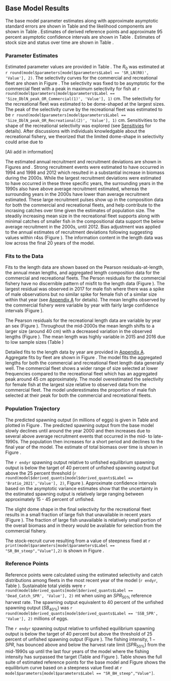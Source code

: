 ## Base Model Results

The base model parameter estimates along with approximate asymptotic standard errors are shown in Table \ref{tab:params} and the likelihood components are shown in Table \ref{tab:likes}. Estimates of derived reference points and approximate 95 percent asymptotic confidence intervals are shown in Table \ref{tab:referenceES}. Estimates of stock size and status over time are shown in Table \ref{tab:timeseries}.

### Parameter Estimates

Estimated parameter values are provided in Table \ref{tab:params}. The $R_0$ was estimated at `r round(model$parameters[model$parameters$Label == 'SR_LN(R0)', 'Value'], 2)`. The selectivity curves for the commercial and recreational fleet are shown in Figure \ref{fig:selex}. The selectivity was fixed to be asymptotic for the commercial fleet with a peak in maximum selectivity for fish at `r round(model$parameters[model$parameters$Label == 'Size_DblN_peak_OR_Commercial(1)', 'Value'], 1)` cm.  The selectivity for the recreational fleet was estimated to be dome-shaped at the largest sizes.  The peak of the selectivity curve by the recreational fleet was estimated to be `r round(model$parameters[model$parameters$Label == 'Size_DblN_peak_OR_Recreational(2)', 'Value'], 1)` cm. Sensitivities to the shape of the recreational selectivity was explored (see [Sensitivies](#sensitivites) for details). After discussions with individuals knowledgable about the recreational fishery, we theorized that the limited dome-shape in selectivity could arise due to 

[Ali add in information]

The estimated annual recruitment and recruitment deviations are shown in  Figures \ref{fig:recruits} and \ref{fig:rec-devs}. Strong recruitment events were estimated to have occurred in 1994 and 1998 and 2012 which resulted in a substantial increase in biomass during the 2000s. While the largest recruitment deviations were estimated to have occurred in these three specific years, the surrounding years in the 1990s also have above average recruitment estimated, whereas the surrounding years in the 2000s have lower than average recruitment estimated. These large recruitment pulses show up in the composition data for both the commercial and recreational fleets, and help contribute to the incrasing catches over time given the estimates of population size. The steadily increasing mean size in the recreational fleet supports along with minimal catches of smaller fish in the compositional data support the below average recruitment in the 2000s, until 2012. Bias adjustment was applied to the annual estimates of recruitment deviations following suggesting values within r4ss (Figure \ref{fig:bias-adj}). The information content in the length data was low across the final 20 years of the model.

### Fits to the Data

Fits to the length data are shown based on the Pearson residuals-at-length, the annual mean lengths, and aggregated length composition data for the commercial and recreational fleets. The Person residuals for the commercial fishery have no discernible pattern of misfit to the length data (Figure \ref{fig:com-pearson}). The largest residual was observed in 2017 for male fish where there was a spike of male observations but no similar spike for female fish of a similar size within that year (see [Appendix A](#append_a) for details).  The mean lengths observed by the commercial fishery were variable by year with fairly large confidence intervals (Figure \ref{fig:com-mean-len-fit}). 

The Pearson residuals for the recreational length data are variable by year an sex (Figure \ref{fig:rec-pearson}). Throughout the mid-2000s the mean length shifts to a larger size (around 40 cm) with a decreased variation in the observed lengths (Figure \ref{fig:rec-mean-len-fit}). The mean length was highly variable in 2015 and 2016 due to low sample sizes (Table \ref{tab:len-samps}) 

Detailed fits to the length data by year are provided in [Appendix A](#append_a). Aggregate fits by fleet are shown in Figure \ref{fig:agg-len-fit}.  The model fits the aggregated lengths for both the commercial and recreational fleet length data generally well.  The commercial fleet shows a wider range of size selected at lower frequencies compared to the recreational fleet which has an aggregated peak around 45 cm approximately. The model overestimated the selectivity for female fish at the largest size relative to observed data from the commercial fleet. The model underestimates the proportion of male fish selected at their peak for both the commercial and recreational fleets.

### Population Trajectory

The predicted spawning output (in millions of eggs) is given in Table \ref{tab:timeseries} and plotted in Figure \ref{fig:ssb}. The predicted spawning output from the base model slowly declines until around the year 2000 and then increases due to several above average recruitment events that occurred in the mid- to late-1990s. The population then increases for a short period and declines to the final year of the model. The estimate of total biomass over time is shown in Figure \ref{fig:tot-bio}.

The `r endyr` spawning output relative to unfished equilibrium spawning output is below the target of 40 percent of unfished spawning output but above the 25 percent threshold (`r round(model$derived_quants[model$derived_quants$Label == 'Bratio_2021','Value'], 2)`, Figure \ref{fig:depl}). Approximate confidence intervals based on the asymptotic variance estimates show that the uncertainty in the estimated spawning output is relatively large ranging between approximately 15 - 45 percent of unfished. 

The slight dome shape in the final selectivity for the recreational fleet results in a small fraction of large fish that unavailable in recent years (Figure \ref{fig:unavail-bio}). The fraction of large fish unavailable is relatively small portion of the overall biomass and in theory would be available for selection from the commercial fishery.   

The stock-recruit curve resulting from a value of steepness fixed at `r print(model$parameters[model$parameters$Label == "SR_BH_steep","Value"],2)` is shown in Figure \ref{fig:bh-curve}. 

### Reference Points

Reference points were calculated using the estimated selectivity and catch distributions among fleets in the most recent year of the model (`r endyr`, Table \ref{tab:referenceES}). Sustainable total yields  were `r round(model$derived_quants[model$derived_quants$Label == 'Dead_Catch_SPR', 'Value'], 2)` mt when using an $SPR_{50\%}$ reference harvest rate. The spawning output equivalent to 40 percent of the unfished spawning output ($SB_{40\%}$) was `r round(model$derived_quants[model$derived_quants$Label == 'SSB_SPR', 'Value'], 2)` millions of eggs. 

The `r endyr` spawning output relative to unfished equilibrium spawning output is below the target of 40 percent but above the threshold of 25 percent of unfished spawning output (Figure \ref{fig:depl}). The fishing intensity, $1-SPR$, has bounced above and below the harvest rate limit ($SPR_{50\%}$) from the mid-1990s up until the last four years of the model where the fishing intensity has surpassed the target  (Table \ref{tab:timeseries} and Figure \ref{fig:1-spr}). Table \ref{tab:referenceES} shows the full suite of estimated reference points for the base model and Figure \ref{fig:yield} shows the equilibrium curve based on a steepness value fixed at `r model$parameters[model$parameters$Label == "SR_BH_steep","Value"]`.
